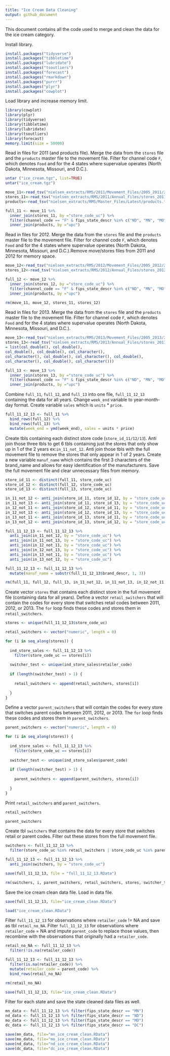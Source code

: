 ```yaml
---
title: "Ice Cream Data Cleaning"
output: github_document
---
```


This document contains all the code used to merge and clean the data for the ice cream category. 

Install library.
```r
install.packages("tidyverse")
install.packages("tibbletime")
install.packages("lubridate")
install.packages("tsoutliers")
install.packages("forecast")
install.packages("rmarkdown")
install.packages("purrr")
install.packages("plyr")
install.packages("cowplot")
```

Load library and increase memory limit.
```r
library(cowplot)
library(plyr)
library(tidyverse)
library(tibbletime)
library(lubridate)
library(tsoutliers)
library(forecast)
memory.limit(size = 50000)
```

Read in files for 2011 (and products file). Merge the data from the `stores` file and the `products` master file to the movement file. Filter for channel code `F`, which denotes `Food` and for the 4 states where supervalue operates (North Dakota, Minnesota, Missouri, and D.C.).
```r
untar ("ice_cream.tgz", list=TRUE)
untar("ice_cream.tgz")

move_11<-read_tsv("nielsen_extracts/RMS/2011/Movement_Files/2005_2011/2672_2011.tsv")
stores_11<-read_tsv("nielsen_extracts/RMS/2011/Annual_Files/stores_2011.tsv")
products<-read_tsv("nielsen_extracts/RMS/Master_Files/Latest/products.tsv", quote="")

full_11 <- move_11 %>%
  inner_join(stores_11, by ="store_code_uc") %>% 
  filter(channel_code == "F" & fips_state_descr %in% c("ND", "MN", "MO" ,"DC")) %>%
  inner_join(products, by ="upc")

```

Read in files for 2012. Merge the data from the `stores` file and the `products` master file to the movement file. Filter for channel code `F`, which denotes `Food` and for the 4 states where supervalue operates (North Dakota, Minnesota, Missouri, and D.C.).Remove move/stores files from 2011 and 2012 for memory space. 
```r
move_12<-read_tsv("nielsen_extracts/RMS/2012/Movement_Files/2005_2012/2672_2012.tsv")
stores_12<-read_tsv("nielsen_extracts/RMS/2012/Annual_Files/stores_2012.tsv")

full_12 <- move_12 %>%
  inner_join(stores_12, by ="store_code_uc") %>% 
  filter(channel_code == "F" & fips_state_descr %in% c("ND", "MN", "MO" ,"DC")) %>%
  inner_join(products, by ="upc")

rm(move_11, move_12, stores_11, stores_12)
```

Read in files for 2013. Merge the data from the `stores` file and the `products` master file to the movement file. Filter for channel code `F`, which denotes `Food` and for the 4 states where supervalue operates (North Dakota, Minnesota, Missouri, and D.C.).
```r
move_13<-read_tsv("nielsen_extracts/RMS/2013/Movement_Files/2005_2013/2672_2013.tsv")
stores_13<-read_tsv("nielsen_extracts/RMS/2013/Annual_Files/stores_2013.tsv", col_types
= list(col_double(), col_double(),
col_double(), col_double(), col_character(),
col_character(), col_double(), col_character(), col_double(),
col_character(), col_double(), col_character()))

full_13 <- move_13 %>%
  inner_join(stores_13, by ="store_code_uc") %>% 
  filter(channel_code == "F" & fips_state_descr %in% c("ND", "MN", "MO" ,"DC")) %>%
  inner_join(products, by ="upc")

```

Combine `full_11`, `full_12`, and `full_13` into one file, `full_11_12_13` containing the data for all years.
Change `week_end` variable to year-month-day format. Create variable `sales` which is `units` * `price`.
```r
full_11_12_13 <- full_11 %>%
  bind_rows(full_12) %>%
  bind_rows(full_13) %>%
  mutate(week_end = ymd(week_end), sales = units * price)
```

Create tbls containing each distinct store code (`store_id_11/12/13`). Anti join those three tbls to get 6 tbls containing just the stores that only show up in 1 of the 2 years ex:`in_11_not_12`. Anti join those  tbls with the full movement file to remove the stores that only appear in 1 of 2 years. Create a new variable `manuf_name` which contains the first 3 characters of the brand_name and allows for easy identification of the 
manufacturers. Save the full movement file and clear unnecessary files from memory.
```r
store_id_11 <- distinct(full_11, store_code_uc)
store_id_12 <- distinct(full_12, store_code_uc)
store_id_13 <- distinct(full_13, store_code_uc)

in_11_not_12 <- anti_join(store_id_11, store_id_12, by = "store_code_uc")
in_11_not_13 <- anti_join(store_id_11, store_id_13, by = "store_code_uc")
in_12_not_11 <- anti_join(store_id_12, store_id_11, by = "store_code_uc")
in_12_not_13 <- anti_join(store_id_12, store_id_13, by = "store_code_uc")
in_13_not_11 <- anti_join(store_id_13, store_id_11, by = "store_code_uc")
in_13_not_12 <- anti_join(store_id_13, store_id_12, by = "store_code_uc")

full_11_12_13 <- full_11_12_13 %>%
  anti_join(in_11_not_12, by = "store_code_uc") %>%
  anti_join(in_11_not_13, by = "store_code_uc") %>%
  anti_join(in_12_not_11, by = "store_code_uc") %>%
  anti_join(in_12_not_13, by = "store_code_uc") %>%
  anti_join(in_13_not_11, by = "store_code_uc") %>%
  anti_join(in_13_not_12, by = "store_code_uc")

full_11_12_13 <- full_11_12_13 %>%
  mutate(manuf_name = substr(full_11_12_13$brand_descr, 1, 3))

rm(full_11, full_12, full_13, in_11_not_12, in_11_not_13, in_12_not_11, in_12_not_13, in_13_not_11, in_13_not_12, move_13, store_id_11, store_id_12, store_id_13, stores_13, products)
```

Create vector `stores` that contains each distinct store in the full movement file (containing data for all years). Define a vector `retail_switchers` that will contain the codes for every store that switches retail codes between 2011, 2012, or 2013. The `for` loop finds these codes and stores them in `retail_switchers`.
```r
stores <- unique(full_11_12_13$store_code_uc)

retail_switchers <- vector("numeric", length = 0)

for (i in seq_along(stores)) {
  
  ind_store_sales <- full_11_12_13 %>%
    filter(store_code_uc == stores[i])
  
  switcher_test <- unique(ind_store_sales$retailer_code)
  
  if (length(switcher_test) > 1) {
    
    retail_switchers <- append(retail_switchers, stores[i])
    
  }
}
```

Define a vector `parent_switchers` that will contain the codes for every store that switches parent codes between 2011, 2012, or 2013. The `for` loop finds these codes and stores them in `parent_switchers`.
```r
parent_switchers <- vector("numeric", length = 0)

for (i in seq_along(stores)) {
  
  ind_store_sales <- full_11_12_13 %>%
    filter(store_code_uc == stores[i])
  
  switcher_test <- unique(ind_store_sales$parent_code)
  
  if (length(switcher_test) > 1) {
    
    parent_switchers <- append(parent_switchers, stores[i])
    
  }
}
```

Print `retail_switchers` and `parent_switchers`.
```r
retail_switchers

parent_switchers
```

Create tbl `switchers` that contains the data for every store that switches retail or parent codes. Filter out these stores from the full movement file.
```r
switchers <- full_11_12_13 %>%
  filter(store_code_uc %in% retail_switchers | store_code_uc %in% parent_switchers)

full_11_12_13 <- full_11_12_13 %>%
  anti_join(switchers, by = "store_code_uc")

save(full_11_12_13, file = "full_11_12_13.RData")

rm(switchers, i, parent_switchers, retail_switchers, stores, switcher_test, ind_store_sales)
```

Save the ice cream clean data file. Load in data file. 
```r
save(full_11_12_13, file="ice_cream_clean.RData")

load("ice_cream_clean.RData")
```

Filter `full_11_12_13` for observations where `retailer_code` != NA and save as tbl `retail_no_NA`. 
Filter `full_11_12_13` for observations where `retailer_code` = NA and impute `parent_code` to replace those values, then recombine with the observations that originally had a `retailer_code`.
```r
retail_no_NA <- full_11_12_13 %>%
  filter(!is.na(retailer_code))

full_11_12_13 <- full_11_12_13 %>%
  filter(is.na(retailer_code)) %>%
  mutate(retailer_code = parent_code) %>%
  bind_rows(retail_no_NA)

rm(retail_no_NA)

save(full_11_12_13, file="ice_cream_clean.RData")
```

Filter for each state and save the state cleaned data files as well. 
```r
mn_data <- full_11_12_13 %>% filter(fips_state_descr == "MN")
nd_data <- full_11_12_13 %>% filter(fips_state_descr == "ND")
mo_data <- full_11_12_13 %>% filter(fips_state_descr == "MO")
dc_data <- full_11_12_13 %>% filter(fips_state_descr == "DC")

save(mn_data, file="mn_ice_cream_clean.RData")
save(mo_data, file="mo_ice_cream_clean.RData")
save(nd_data, file="nd_ice_cream_clean.RData")
save(dc_data, file="dc_ice_cream_clean.RData")
```


